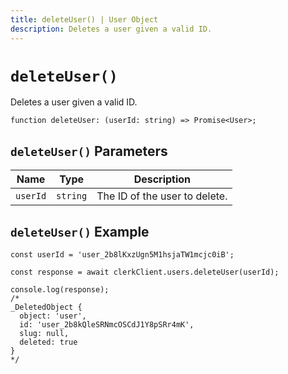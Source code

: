 ```yaml
---
title: deleteUser() | User Object
description: Deletes a user given a valid ID.
---
```


# `deleteUser()`

Deletes a user given a valid ID.

```tsx
function deleteUser: (userId: string) => Promise<User>;
```

## `deleteUser()` Parameters

| Name | Type | Description |
| --- | --- | --- |
| `userId` | `string` | The ID of the user to delete. |

## `deleteUser()` Example

```tsx
const userId = 'user_2b8lKxzUgn5M1hsjaTW1mcjc0iB';

const response = await clerkClient.users.deleteUser(userId);

console.log(response);
/* 
_DeletedObject {
  object: 'user',
  id: 'user_2b8kQleSRNmcOSCdJ1Y8pSRr4mK',
  slug: null,
  deleted: true
}
*/
```
